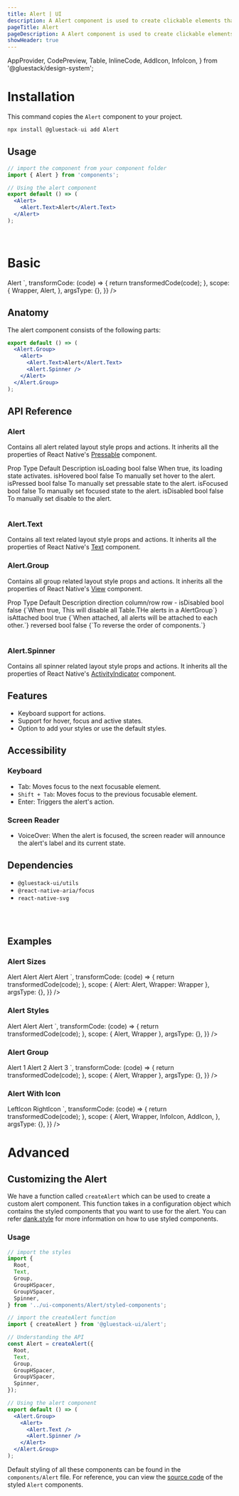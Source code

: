 ```yaml
---
title: Alert | UI
description: A Alert component is used to create clickable elements that perform an action when pressed.
pageTitle: Alert
pageDescription: A Alert component is used to create clickable elements that perform an action when pressed.
showHeader: true
---
```



<Meta title="components/Alert" />

  AppProvider,
  CodePreview,
  Table,
  InlineCode,
  AddIcon,
  InfoIcon,
} from '@gluestack/design-system';


# Installation

This command copies the `Alert` component to your project.

```jsx
npx install @gluestack-ui add Alert
```

## Usage

```jsx
// import the component from your component folder
import { Alert } from 'components';

// Using the alert component
export default () => (
  <Alert>
    <Alert.Text>Alert</Alert.Text>
  </Alert>
);
```

<br />

# Basic

<AppProvider>
  <CodePreview
    showComponentRenderer={true}
    showArgsController={false}
    metaData={{
      code: `
<Alert>
  <Alert.Text>Alert</Alert.Text>
</Alert>
`,
      transformCode: (code) => {
        return transformedCode(code);
      },
      scope: {
        Wrapper,
        Alert,
      },
      argsType: {},
    }}
  />
</AppProvider>
<br />

## Anatomy

The alert component consists of the following parts:

```jsx
export default () => (
  <Alert.Group>
    <Alert>
      <Alert.Text>Alert</Alert.Text>
      <Alert.Spinner />
    </Alert>
  </Alert.Group>
);
```

## API Reference

### Alert

Contains all alert related layout style props and actions.
It inherits all the properties of React Native's [Pressable](https://reactnative.dev/docs/pressable#props) component.

<AppProvider>
  <Table>
    <Table.THead sx={{ _dark: { bg: '$gray800' }, _light: { bg: '$gray100' } }}>
      <Table.TR>
        <Table.TH>
          <Table.TText>Prop</Table.TText>
        </Table.TH>
        <Table.TH>
          <Table.TText>Type</Table.TText>
        </Table.TH>
        <Table.TH>
          <Table.TText>Default</Table.TText>
        </Table.TH>
        <Table.TH>
          <Table.TText>Description</Table.TText>
        </Table.TH>
      </Table.TR>
    </Table.THead>
    <Table.TBody>
      <Table.TR>
        <Table.TD>
          <Table.TText>
            <InlineCode>isLoading</InlineCode>
          </Table.TText>
        </Table.TD>
        <Table.TD>
          <Table.TText>bool</Table.TText>
        </Table.TD>
        <Table.TD>
          <Table.TText>false</Table.TText>
        </Table.TD>
        <Table.TD>
          <Table.TText>When true, its loading state activates.</Table.TText>
        </Table.TD>
      </Table.TR>
      <Table.TR>
        <Table.TD>
          <Table.TText>
            <InlineCode>isHovered</InlineCode>
          </Table.TText>
        </Table.TD>
        <Table.TD>
          <Table.TText>bool</Table.TText>
        </Table.TD>
        <Table.TD>
          <Table.TText>false</Table.TText>
        </Table.TD>
        <Table.TD>
          <Table.TText>To manually set hover to the alert.</Table.TText>
        </Table.TD>
      </Table.TR>
      <Table.TR>
        <Table.TD>
          <Table.TText>
            <InlineCode>isPressed</InlineCode>
          </Table.TText>
        </Table.TD>
        <Table.TD>
          <Table.TText>bool</Table.TText>
        </Table.TD>
        <Table.TD>
          <Table.TText>false</Table.TText>
        </Table.TD>
        <Table.TD>
          <Table.TText>
            To manually set pressable state to the alert.
          </Table.TText>
        </Table.TD>
      </Table.TR>
      <Table.TR>
        <Table.TD>
          <Table.TText>
            <InlineCode>isFocused</InlineCode>
          </Table.TText>
        </Table.TD>
        <Table.TD>
          <Table.TText>bool</Table.TText>
        </Table.TD>
        <Table.TD>
          <Table.TText>false</Table.TText>
        </Table.TD>
        <Table.TD>
          <Table.TText>To manually set focused state to the alert.</Table.TText>
        </Table.TD>
      </Table.TR>
      <Table.TR>
        <Table.TD>
          <Table.TText>
            <InlineCode>isDisabled</InlineCode>
          </Table.TText>
        </Table.TD>
        <Table.TD>
          <Table.TText>bool</Table.TText>
        </Table.TD>
        <Table.TD>
          <Table.TText>false</Table.TText>
        </Table.TD>
        <Table.TD>
          <Table.TText>To manually set disable to the alert.</Table.TText>
        </Table.TD>
      </Table.TR>
    </Table.TBody>
  </Table>
</AppProvider>

### Alert.Text

Contains all text related layout style props and actions.
It inherits all the properties of React Native's [Text](https://reactnative.dev/docs/text#props) component.

### Alert.Group

Contains all group related layout style props and actions.
It inherits all the properties of React Native's [View](https://reactnative.dev/docs/view#props) component.

<AppProvider>
  <Table>
    <Table.THead sx={{ _dark: { bg: '$gray800' }, _light: { bg: '$gray100' } }}>
      <Table.TR>
        <Table.TH>
          <Table.TText>Prop</Table.TText>
        </Table.TH>
        <Table.TH>
          <Table.TText>Type</Table.TText>
        </Table.TH>
        <Table.TH>
          <Table.TText>Default</Table.TText>
        </Table.TH>
        <Table.TH>
          <Table.TText>Description</Table.TText>
        </Table.TH>
      </Table.TR>
    </Table.THead>
    <Table.TBody>
      <Table.TR>
        <Table.TD>
          <Table.TText>
            <InlineCode>direction</InlineCode>
          </Table.TText>
        </Table.TD>
        <Table.TD>
          <Table.TText>column/row</Table.TText>
        </Table.TD>
        <Table.TD>
          <Table.TText>row</Table.TText>
        </Table.TD>
        <Table.TD>
          <Table.TText>-</Table.TText>
        </Table.TD>
      </Table.TR>
      <Table.TR>
        <Table.TD>
          <Table.TText>
            <InlineCode>isDisabled</InlineCode>
          </Table.TText>
        </Table.TD>
        <Table.TD>
          <Table.TText>bool</Table.TText>
        </Table.TD>
        <Table.TD>
          <Table.TText>false</Table.TText>
        </Table.TD>
        <Table.TD>
          <Table.TText>{`When true, This will disable all Table.THe alerts in a AlertGroup`}</Table.TText>
        </Table.TD>
      </Table.TR>
      <Table.TR>
        <Table.TD>
          <Table.TText>
            <InlineCode>isAttached</InlineCode>
          </Table.TText>
        </Table.TD>
        <Table.TD>
          <Table.TText>bool</Table.TText>
        </Table.TD>
        <Table.TD>
          <Table.TText>true</Table.TText>
        </Table.TD>
        <Table.TD>
          <Table.TText>{`When attached, all alerts will be attached to each other.`}</Table.TText>
        </Table.TD>
      </Table.TR>
      <Table.TR>
        <Table.TD>
          <Table.TText>
            <InlineCode>reversed</InlineCode>
          </Table.TText>
        </Table.TD>
        <Table.TD>
          <Table.TText>bool</Table.TText>
        </Table.TD>
        <Table.TD>
          <Table.TText>false</Table.TText>
        </Table.TD>
        <Table.TD>
          <Table.TText>{`To reverse the order of components.`}</Table.TText>
        </Table.TD>
      </Table.TR>
    </Table.TBody>
  </Table>
</AppProvider>

### Alert.Spinner

Contains all spinner related layout style props and actions.
It inherits all the properties of React Native's [ActivityIndicator](https://reactnative.dev/docs/activityindicator#props) component.

## Features

- Keyboard support for actions.
- Support for hover, focus and active states.
- Option to add your styles or use the default styles.

## Accessibility

### Keyboard

- Tab: Moves focus to the next focusable element.
- `Shift + Tab`: Moves focus to the previous focusable element.
- Enter: Triggers the alert's action.

### Screen Reader

- VoiceOver: When the alert is focused, the screen reader will announce the alert's label and its current state.

## Dependencies

- `@gluestack-ui/utils`
- `@react-native-aria/focus`
- `react-native-svg`

<br />
<br />

## Examples

### Alert Sizes

<AppProvider>
  <CodePreview
    showComponentRenderer={true}
    showArgsController={false}
    metaData={{
      code: `
<Alert mt="$4" size='xs'>
  <Alert.Text>Alert</Alert.Text>
</Alert>
<Alert mt="$4" size='sm'>
  <Alert.Text>Alert</Alert.Text>
</Alert>
<Alert mt="$4" size='md'>
  <Alert.Text>Alert</Alert.Text>
</Alert>
<Alert mt="$4" size='lg'>
  <Alert.Text>Alert</Alert.Text>
</Alert>
`,
      transformCode: (code) => {
        return transformedCode(code);
      },
      scope: { Alert: Alert, Wrapper: Wrapper },
      argsType: {},
    }}
  />
</AppProvider>

<br />

### Alert Styles

<AppProvider>
  <CodePreview
    showComponentRenderer={true}
    showArgsController={false}
    metaData={{
      code: `
<Alert mt="$4" variant="solid">
   <Alert.Text>Alert</Alert.Text>
 </Alert>
<Alert mt="$4" variant="outline">
   <Alert.Text>Alert</Alert.Text>
 </Alert>
<Alert mt="$4" variant="link">
   <Alert.Text>Alert</Alert.Text>
 </Alert>
    `,
      transformCode: (code) => {
        return transformedCode(code);
      },
      scope: { Alert, Wrapper },
      argsType: {},
    }}
  />
</AppProvider>

<br />

### Alert Group

<AppProvider>
  <CodePreview
    showComponentRenderer={true}
    showArgsController={false}
    metaData={{
      code: `
<Alert.Group direction="row">
  <Alert>
    <Alert.Text>Alert 1</Alert.Text>
  </Alert>
  <Alert bg="$blue500">
    <Alert.Text>Alert 2</Alert.Text>
  </Alert>
  <Alert>
    <Alert.Text>Alert 3</Alert.Text>
  </Alert>
</Alert.Group>
   `,
      transformCode: (code) => {
        return transformedCode(code);
      },
      scope: { Alert, Wrapper },
      argsType: {},
    }}
  />
</AppProvider>

<br />

### Alert With Icon

<AppProvider>
  <CodePreview
    showComponentRenderer={true}
    showArgsController={false}
    metaData={{
      code: `
 <Alert>
   <InfoIcon mr="$2" color="$white" />
   <Alert.Text>LeftIcon</Alert.Text>
 </Alert>
 <Alert variant="solid" mt="$2">
   <Alert.Text>RightIcon</Alert.Text>
   <AddIcon ml="$2" color="$white" />
 </Alert>
      `,
      transformCode: (code) => {
        return transformedCode(code);
      },
      scope: {
        Alert,
        Wrapper,
        InfoIcon,
        AddIcon,
      },
      argsType: {},
    }}
  />
</AppProvider>

# Advanced

## Customizing the Alert

We have a function called `createAlert` which can be used to create a custom alert component. This function takes in a configuration object which contains the styled components that you want to use for the alert. You can refer [dank.style](https://dank.style/) for more information on how to use styled components.

### Usage

```jsx
// import the styles
import {
  Root,
  Text,
  Group,
  GroupHSpacer,
  GroupVSpacer,
  Spinner,
} from '../ui-components/Alert/styled-components';

// import the createAlert function
import { createAlert } from '@gluestack-ui/alert';

// Understanding the API
const Alert = createAlert({
  Root,
  Text,
  Group,
  GroupHSpacer,
  GroupVSpacer,
  Spinner,
});

// Using the alert component
export default () => (
  <Alert.Group>
    <Alert>
      <Alert.Text />
      <Alert.Spinner />
    </Alert>
  </Alert.Group>
);
```

Default styling of all these components can be found in the `components/Alert` file. For reference, you can view the [source code](https://github.com/gluestack/universa11y/blob/development/example/storybook/src/ui-components/Alert/index.tsx) of the styled `Alert` components.
